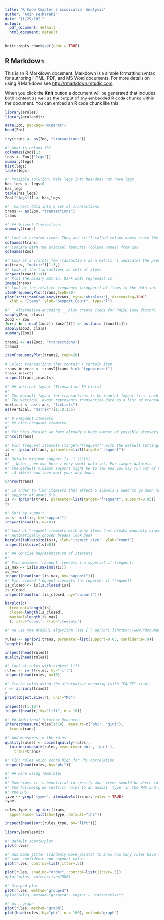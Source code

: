 ```yaml
---
title: "R Code Chapter 5 Assoication Analysis"
author: "Amin Fesharaki"
date: "11/29/2021"
output:
  pdf_document: default
  html_document: default
---
```


```r
knitr::opts_chunk$set(echo = TRUE)
```

## R Markdown

This is an R Markdown document. Markdown is a simple formatting syntax for authoring HTML, PDF, and MS Word documents. For more details on using R Markdown see <http://rmarkdown.rstudio.com>.

When you click the **Knit** button a document will be generated that includes both content as well as the output of any embedded R code chunks within the document. You can embed an R code chunk like this:

```r
library(arules)
library(arulesViz)
```

```r
data(Zoo, package="mlbench")
head(Zoo)
```

```r
try(trans <- as(Zoo, "transactions"))
```

```r
#' What is column 13?
colnames(Zoo)[13]
legs <- Zoo[["legs"]]
summary(legs)
hist(legs)
table(legs)

```

```r
#' Possible solution: Make legs into has/does not have legs
has_legs <- legs>0
has_legs
table(has_legs)
Zoo[["legs"]] <- has_legs
```

```r
#'  Convert data into a set of transactions
trans <- as(Zoo, "transactions")
trans
```

```r
#' ## Inspect Transactions
summary(trans)
```

```r
#' Look at created items. They are still called column names since the transactions are actually stored as a large sparse logical matrix (see below).
colnames(trans)
#' Compare with the original features (column names) from Zoo
colnames(Zoo)
```

```r
#' Look at a (first) few transactions as a matrix. 1 indicates the presence of an item.
as(trans, "matrix")[1:3,]
#' Look at the transactions as sets of items
inspect(trans[1:3])
#' Plot the binary matrix. Dark dots represent 1s.
image(trans)
#' Look at the relative frequency (=support) of items in the data set. Here we look at the 10 most frequent items.
itemFrequencyPlot(trans,topN=20)
plot(sort(itemFrequency(trans, type="absolute"), decreasing=TRUE),
  xlab = "Items", ylab="Support Count", type="l")
```

```r
#' __Alternative encoding:__ Also create items for FALSE (use factor)
sapply(Zoo, class)
Zoo2 <- Zoo
for(i in 1:ncol(Zoo2)) Zoo2[[i]] <- as.factor(Zoo2[[i]])
sapply(Zoo2, class)
summary(Zoo2)

```

```r
trans2 <- as(Zoo2, "transactions")
trans2

itemFrequencyPlot(trans2, topN=20)
```

```r
# Select transactions that contain a certain item
trans_insects <- trans2[trans %in% "type=insect"]
trans_insects
inspect(trans_insects)
```

```r
#' ## Vertical layout (Transaction ID Lists)
#'
#' The default layout for transactions is horizontal layout (i.e. each transaction is a row).
#' The vertical layout represents transaction data as a list of transaction IDs for each item (= transaction ID lists).
vertical <- as(trans, "tidLists")
as(vertical, "matrix")[1:10,1:5]
```

```r
#' # Frequent Itemsets
#' ## Mine Frequent Itemsets
#'
#' For this dataset we have already a huge number of possible itemsets
2^ncol(trans)

#' Find frequent itemsets (target="frequent") with the default settings.
is <- apriori(trans, parameter=list(target="frequent"))
is
#' Default minimum support is .1 (10\%).
#' __Note:__ We use here a very small data set. For larger datasets
#' the default minimum support might be to low and you may run out of memory. You probably want to start out with a higher minimum support like
#' .5 (50\%) and then work your way down.

5/nrow(trans)

#' In order to find itemsets that effect 5 animals I need to go down to a
#' support of about 5\%.
is <- apriori(trans, parameter=list(target="frequent", support=0.05))
is

#' Sort by support
is <- sort(is, by="support")
inspect(head(is, n=10))

#' Look at frequent itemsets with many items (set breaks manually since
#' Automatically chosen breaks look bad)
barplot(table(size(is)), xlab="itemset size", ylab="count")
inspect(is[size(is)>8])
```

```r
#' ## Concise Representation of Itemsets
#'
#' Find maximal frequent itemsets (no superset if frequent)
is_max <- is[is.maximal(is)]
is_max
inspect(head(sort(is_max, by="support")))
#' Find closed frequent itemsets (no superset if frequent)
is_closed <- is[is.closed(is)]
is_closed
inspect(head(sort(is_closed, by="support")))

barplot(c(
  frequent=length(is),
  closed=length(is_closed),
  maximal=length(is_max)
  ), ylab="count", xlab="itemsets")
```

```r
#' We use the APRIORI algorithm (see [`? apriori`](https://www.rdocumentation.org/packages/arules/topics/apriori))

rules <- apriori(trans, parameter=list(support=0.05, confidence=.9))
length(rules)

inspect(head(rules))
quality(head(rules))

#' Look at rules with highest lift
rules <- sort(rules, by="lift")
inspect(head(rules, n=10))

#' Create rules using the alternative encoding (with "FALSE" item)
r <- apriori(trans2)
r
print(object.size(r), unit="Mb")

inspect(r[1:10])
inspect(head(r, by="lift", n = 10))

#' ## Additional Interest Measures
interestMeasure(rules[1:10], measure=c("phi", "gini"),
  trans=trans)

#' Add measures to the rules
quality(rules) <- cbind(quality(rules),
  interestMeasure(rules, measure=c("phi", "gini"),
    trans=trans))

#' Find rules which score high for Phi correlation
inspect(head(rules, by="phi"))

#' ## Mine using Templates
#'
#' Sometimes it is beneficial to specify what items should be where in the rule. For apriori we can use the parameter appearance to specify this (see [`? APappearance`](https://www.rdocumentation.org/packages/arules/topics/APappearance)). In
#' the following we restrict rules to an animal `type` in the RHS and any item in
#' the LHS.
type <- grep("type=", itemLabels(trans), value = TRUE)
type

rules_type <- apriori(trans,
  appearance= list(rhs=type, default="lhs"))

inspect(head(sort(rules_type, by="lift")))
```

```r
library(arulesViz)

#' Default scatterplot
plot(rules)

#' Add some jitter (randomly move points) to show how many rules have the
#' same confidence and support value.
plot(rules, control=list(jitter=.5))

plot(rules, shading="order", control=list(jitter=.5))
#plot(rules, interactive=TRUE)

#' Grouped plot
plot(rules, method="grouped")
#plot(rules, method="grouped", engine = "interactive")

#' As a graph
plot(rules, method="graph")
plot(head(rules, by="phi", n = 100), method="graph")
```

